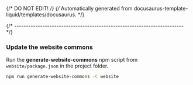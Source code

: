 {/* DO NOT EDIT! */}
{/* Automatically generated from docusaurus-template-liquid/templates/docusaurus. */}

{/* ------------------------------------------------------------------------ */}

### Update the website commons

Run the **generate-website-commons** npm script from `website/package.json`
in the project folder.

```sh
npm run generate-website-commons -C website
```
